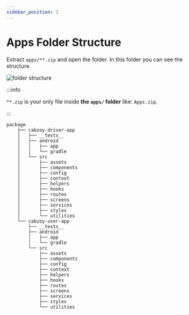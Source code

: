 ```yaml
---
sidebar_position: 1
---
```


# Apps Folder Structure

Extract `apps/**.zip` and open the folder.
In this folder you can see the structure.

![folder structure](./app-folders.png)

:::info

`**.zip` is your only file inside **the `apps/` folder** like: `Apps.zip`.

:::

```shell
package
    ├── cabzoy-driver-app
    │   ├── __tests__
    │   ├── android
    │   │   ├── app
    │   │   └── gradle
    │   └── src
    │       ├── assets
    │       ├── components
    │       ├── config
    │       ├── context
    │       ├── helpers
    │       ├── hooks
    │       ├── routes
    │       ├── screens
    │       ├── services
    │       ├── styles
    │       └── utilities
    └── cabzoy-user-app
        ├── __tests__
        ├── android
        │   ├── app
        │   └── gradle
        └── src
            ├── assets
            ├── components
            ├── config
            ├── context
            ├── helpers
            ├── hooks
            ├── routes
            ├── screens
            ├── services
            ├── styles
            └── utilities
```
